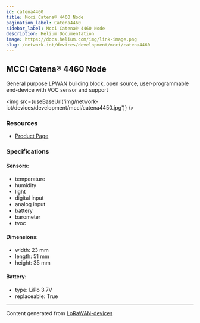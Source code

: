 ```yaml
---
id: catena4460
title: Mcci Catena® 4460 Node
pagination_label: Catena4460
sidebar_label: Mcci Catena® 4460 Node
description: Helium Documentation
image: https://docs.helium.com/img/link-image.png
slug: /network-iot/devices/development/mcci/catena4460
---
```



<LegacyContentBanner />

## MCCI Catena® 4460 Node

General purpose LPWAN building block, open source, user-programmable end-device with VOC sensor and
support

<img src={useBaseUrl('img/network-iot/devices/development/mcci/catena4450.jpg')} />

### Resources

- [Product Page](https://mcci.io/buy-catena4460)

### Specifications

#### Sensors:

- temperature
- humidity
- light
- digital input
- analog input
- battery
- barometer
- tvoc

#### Dimensions:

- width: 23 mm
- length: 51 mm
- height: 35 mm

#### Battery:

- type: LiPo 3.7V
- replaceable: True

---

Content generated from [LoRaWAN-devices](https://github.com/TheThingsNetwork/lorawan-devices)
